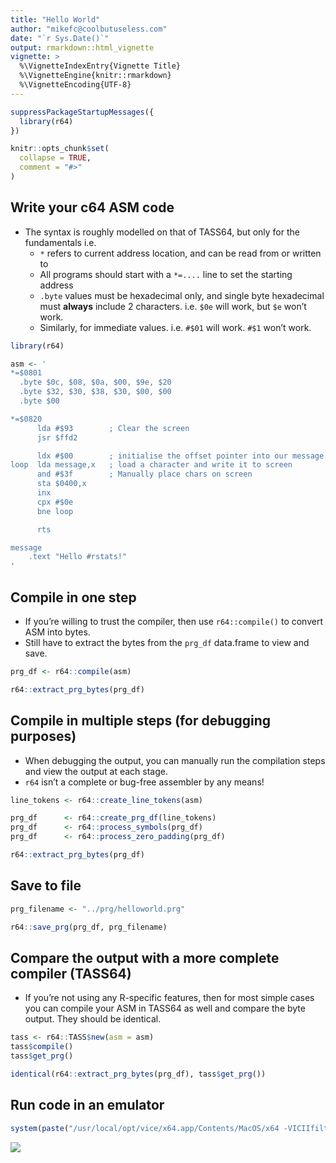 ---
title: "Hello World"
author: "mikefc@coolbutuseless.com"
date: "`r Sys.Date()`"
output: rmarkdown::html_vignette
vignette: >
  %\VignetteIndexEntry{Vignette Title}
  %\VignetteEngine{knitr::rmarkdown}
  %\VignetteEncoding{UTF-8}
---

```{r setup, include = FALSE}
suppressPackageStartupMessages({
  library(r64)  
})

knitr::opts_chunk$set(
  collapse = TRUE,
  comment = "#>"
)
```

Write your c64 ASM code
------------------------------------------------------------------------------

* The syntax is roughly modelled on that of TASS64, but only for the fundamentals i.e.
    * `*` refers to current address location, and can be read from or written to
    * All programs should start with a `*=....` line to set the starting address
    * `.byte` values must be hexadecimal only, and single byte hexadecimal must **always**
      include 2 characters.  i.e. `$0e` will work, but `$e` won't work.
    * Similarly, for immediate values. i.e. `#$01` will work. `#$1` won't work.

```{r}
library(r64)

asm <- '
*=$0801
  .byte $0c, $08, $0a, $00, $9e, $20
  .byte $32, $30, $38, $30, $00, $00
  .byte $00

*=$0820
      lda #$93        ; Clear the screen
      jsr $ffd2

      ldx #$00        ; initialise the offset pointer into our message
loop  lda message,x   ; load a character and write it to screen 
      and #$3f        ; Manually place chars on screen
      sta $0400,x
      inx
      cpx #$0e
      bne loop

      rts

message
    .text "Hello #rstats!"
'
```


Compile in one step
------------------------------------------------------------------------------

* If you're willing to trust the compiler, then use `r64::compile()` to convert
  ASM into bytes.
* Still have to extract the bytes from the `prg_df` data.frame to view and save.

```{r}
prg_df <- r64::compile(asm)

r64::extract_prg_bytes(prg_df)
```



Compile in multiple steps (for debugging purposes)
------------------------------------------------------------------------------

* When debugging the output, you can manually run the compilation steps and
  view the output at each stage.
* `r64` isn't a complete or bug-free assembler by any means!

```{r}
line_tokens <- r64::create_line_tokens(asm)

prg_df      <- r64::create_prg_df(line_tokens)
prg_df      <- r64::process_symbols(prg_df)
prg_df      <- r64::process_zero_padding(prg_df)

r64::extract_prg_bytes(prg_df)
```


Save to file 
------------------------------------------------------------------------------

```{r}
prg_filename <- "../prg/helloworld.prg"

r64::save_prg(prg_df, prg_filename)
```


Compare the output with a more complete compiler (TASS64)
------------------------------------------------------------------------------

* If you're not using any R-specific features, then for most simple cases you
  can compile your ASM in TASS64 as well and compare the byte output. They 
  should be identical.

```{r}
tass <- r64::TASS$new(asm = asm)
tass$compile()
tass$get_prg()

identical(r64::extract_prg_bytes(prg_df), tass$get_prg())
```



Run code in an emulator
------------------------------------------------------------------------------

```{r eval=FALSE}
system(paste("/usr/local/opt/vice/x64.app/Contents/MacOS/x64 -VICIIfilter 0 -silent", prg_filename), wait=FALSE)
```


![](img/helloworld.gif)
